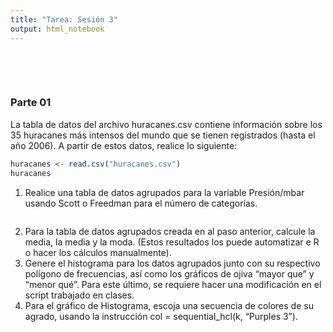 ```yaml
---
title: "Tarea: Sesión 3"
output: html_notebook
---
```

<br><br>
```r

```

### Parte 01

La tabla de datos del archivo huracanes.csv contiene información sobre los 35 huracanes
más intensos del mundo que se tienen registrados (hasta el año 2006). A partir de estos
datos, realice lo siguiente: <br>

```r
huracanes <- read.csv("huracanes.csv")
huracanes
```

1. Realice una tabla de datos agrupados para la variable Presión/mbar usando Scott o
Freedman para el número de categorías.<br>

```r

```

2. Para la tabla de datos agrupados creada en al paso anterior, calcule la media, la
media y la moda. (Estos resultados los puede automatizar e R o hacer los cálculos
manualmente).<br>
3. Genere el histograma para los datos agrupados junto con su respectivo polígono de
frecuencias, así como los gráficos de ojiva “mayor que” y “menor qué”. Para este
último, se requiere hacer una modificación en el script trabajado en clases.<br>
4. Para el gráfico de Histograma, escoja una secuencia de colores de su agrado, usando
la instrucción col = sequential_hcl(k, "Purples 3"). <br>



